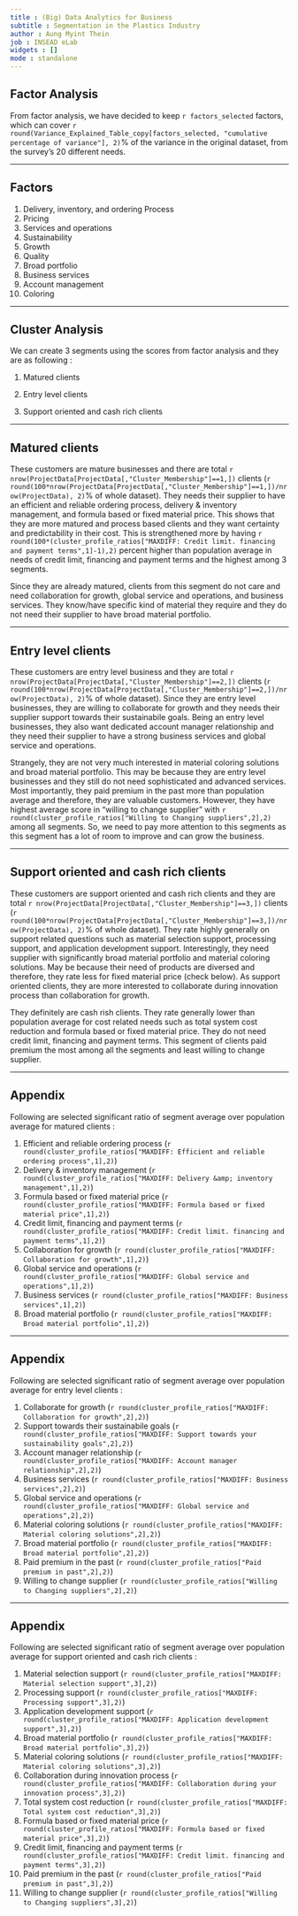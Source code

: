 ```yaml
---
title : (Big) Data Analytics for Business
subtitle : Segmentation in the Plastics Industry
author : Aung Myint Thein
job : INSEAD eLab
widgets : []
mode : standalone 
---
```



## Factor Analysis

From factor analysis, we have decided to keep `r factors_selected` factors, which can cover `r round(Variance_Explained_Table_copy[factors_selected, "cumulative percentage of variance"], 2)`% of the variance in the original dataset, from the survey's 20 different needs.

---

## Factors

1. Delivery, inventory, and ordering Process
2. Pricing
3. Services and operations
4. Sustainability
5. Growth
6. Quality
7. Broad portfolio
8. Business services
9. Account management
10. Coloring

---

## Cluster Analysis

We can create 3 segments using the scores from factor analysis and they are as following :

1. Matured clients

2. Entry level clients

3. Support oriented and cash rich clients

---

## Matured clients

These customers are mature businesses and there are total `r nrow(ProjectData[ProjectData[,"Cluster_Membership"]==1,])` clients (`r round(100*nrow(ProjectData[ProjectData[,"Cluster_Membership"]==1,])/nrow(ProjectData), 2)`% of whole dataset). They needs their supplier to have an efficient and reliable ordering process, delivery & inventory management, and formula based or fixed material price. This shows that they are more matured and process based clients and they want certainty and predictability in their cost. This is strengthened more by having `r round(100*(cluster_profile_ratios["MAXDIFF: Credit limit. financing and payment terms",1]-1),2)` percent higher than population average in needs of credit limit, financing and payment terms and the highest among 3 segments.

Since they are already matured, clients from this segment do not care and need collaboration for growth, global service and operations, and business services. They know/have specific kind of material they require and they do not need their supplier to have broad material portfolio.

---

## Entry level clients

These customers are entry level business and they are total `r nrow(ProjectData[ProjectData[,"Cluster_Membership"]==2,])` clients (`r round(100*nrow(ProjectData[ProjectData[,"Cluster_Membership"]==2,])/nrow(ProjectData), 2)`% of whole dataset). Since they are entry level businesses, they are willing to collaborate for growth and they needs their supplier support towards their sustainabile goals. Being an entry level businesses, they also want dedicated account manager relationship and they need their supplier to have a strong business services and global service and operations. 

Strangely, they are not very much interested in material coloring solutions and broad material portfolio. This may be because they are entry level businesses and they still do not need sophisticated and advanced services. Most importantly, they paid premium in the past more than population average and therefore, they are valuable customers. However, they have highest average score in "willing to change supplier" with `r round(cluster_profile_ratios["Willing to Changing suppliers",2],2)` among all segments. So, we need to pay more attention to this segments as this segment has a lot of room to improve and can grow the business.

---

## Support oriented and cash rich clients

These customers are support oriented and cash rich clients and they are total `r nrow(ProjectData[ProjectData[,"Cluster_Membership"]==3,])` clients (`r round(100*nrow(ProjectData[ProjectData[,"Cluster_Membership"]==3,])/nrow(ProjectData), 2)`% of whole dataset). They rate highly generally on support related questions such as material selection support, processing support, and application development support. Interestingly, they need supplier with significantly broad material portfolio and material coloring solutions. May be because their need of products are diversed and therefore, they rate less for fixed material price (check below). As support oriented clients, they are more interested to collaborate during innovation process than collaboration for growth. 

They definitely are cash rish clients. They rate generally lower than population average for cost related needs such as total system cost reduction and formula based or fixed material price. They do not need credit limit, financing and payment terms. This segment of clients paid premium the most among all the segments and least willing to change supplier.

---

## Appendix 

Following are selected significant ratio of segment average over population average for matured clients :

1. Efficient and reliable ordering process (`r round(cluster_profile_ratios["MAXDIFF: Efficient and reliable ordering process",1],2)`)
2. Delivery & inventory management (`r round(cluster_profile_ratios["MAXDIFF: Delivery &amp; inventory management",1],2)`)
3. Formula based or fixed material price (`r round(cluster_profile_ratios["MAXDIFF: Formula based or fixed material price",1],2)`)
4. Credit limit, financing and payment terms (`r round(cluster_profile_ratios["MAXDIFF: Credit limit. financing and payment terms",1],2)`)
5. Collaboration for growth (`r round(cluster_profile_ratios["MAXDIFF: Collaboration for growth",1],2)`)
6. Global service and operations (`r round(cluster_profile_ratios["MAXDIFF: Global service and operations",1],2)`)
7. Business services (`r round(cluster_profile_ratios["MAXDIFF: Business services",1],2)`)
8. Broad material portfolio (`r round(cluster_profile_ratios["MAXDIFF: Broad material portfolio",1],2)`)

---

## Appendix 

Following are selected significant ratio of segment average over population average for entry level clients :

1. Collaborate for growth (`r round(cluster_profile_ratios["MAXDIFF: Collaboration for growth",2],2)`) 
2. Support towards their sustainabile goals (`r round(cluster_profile_ratios["MAXDIFF: Support towards your sustainability goals",2],2)`)
3. Account manager relationship (`r round(cluster_profile_ratios["MAXDIFF: Account manager relationship",2],2)`)
4. Business services (`r round(cluster_profile_ratios["MAXDIFF: Business services",2],2)`)
5. Global service and operations (`r round(cluster_profile_ratios["MAXDIFF: Global service and operations",2],2)`) 
6. Material coloring solutions (`r round(cluster_profile_ratios["MAXDIFF: Material coloring solutions",2],2)`) 
7. Broad material portfolio (`r round(cluster_profile_ratios["MAXDIFF: Broad material portfolio",2],2)`)
8. Paid premium in the past (`r round(cluster_profile_ratios["Paid premium in past",2],2)`)
9. Willing to change supplier (`r round(cluster_profile_ratios["Willing to Changing suppliers",2],2)`)

---

## Appendix 

Following are selected significant ratio of segment average over population average for support oriented and cash rich clients :

1. Material selection support (`r round(cluster_profile_ratios["MAXDIFF: Material selection support",3],2)`)
2. Processing support (`r round(cluster_profile_ratios["MAXDIFF: Processing support",3],2)`)
3. Application development support (`r round(cluster_profile_ratios["MAXDIFF: Application development support",3],2)`)
4. Broad material portfolio (`r round(cluster_profile_ratios["MAXDIFF: Broad material portfolio",3],2)`) 
5. Material coloring solutions (`r round(cluster_profile_ratios["MAXDIFF: Material coloring solutions",3],2)`)
6. Collaboration during innovation process (`r round(cluster_profile_ratios["MAXDIFF: Collaboration during your innovation process",3],2)`)
7. Total system cost reduction (`r round(cluster_profile_ratios["MAXDIFF: Total system cost reduction",3],2)`) 
8. Formula based or fixed material price (`r round(cluster_profile_ratios["MAXDIFF: Formula based or fixed material price",3],2)`)
9. Credit limit, financing and payment terms (`r round(cluster_profile_ratios["MAXDIFF: Credit limit. financing and payment terms",3],2)`)
10. Paid premium in the past (`r round(cluster_profile_ratios["Paid premium in past",3],2)`)
11. Willing to change supplier (`r round(cluster_profile_ratios["Willing to Changing suppliers",3],2)`)
